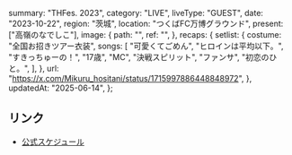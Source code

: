   summary: "THFes. 2023",
  category: "LIVE",
  liveType: "GUEST",
  date: "2023-10-22",
  region: "茨城",
  location: "つくばFC万博グラウンド",
  present: ["高嶺のなでしこ"],
  image: {
    path: "",
    ref: "",
  },
  recaps: {
    setlist: {
      costume: "全国お招きツアー衣装",
      songs: [
        "可愛くてごめん",
        "ヒロインは平均以下。",
        "すきっちゅーの！",
        "17歳",
        "MC",
        "決戦スピリット",
        "ファンサ",
        "初恋のひと。",
      ],
    },
    url: "https://x.com/Mikuru_hositani/status/1715997886448848972",
  },
  updatedAt: "2025-06-14",
};

## リンク

- [公式スケジュール](https://takanenonadeshiko.jp/?p=1390)

